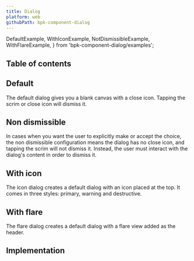 ```yaml
---
title: Dialog
platform: web
githubPath: bpk-component-dialog
---
```




  DefaultExample,
  WithIconExample,
  NotDismissibleExample,
  WithFlareExample,
} from 'bpk-component-dialog/examples';

## Table of contents

## Default

The default dialog gives you a blank canvas with a close icon. Tapping the scrim or close icon will dismiss it.

<PresentationBlock>
  <DefaultExample />
</PresentationBlock>

## Non dismissible

In cases when you want the user to explicitly make or accept the choice, the non dismissible configuration means the dialog has no close icon, and tapping the scrim will not dismiss it. Instead, the user must interact with the dialog&apos;s content in order to dismiss it.

<PresentationBlock>
  <NotDismissibleExample />
</PresentationBlock>

## With icon

The icon dialog creates a default dialog with an icon placed at the top. It comes in three styles: primary, warning and destructive.

<PresentationBlock>
  <WithIconExample />
</PresentationBlock>

## With flare

The flare dialog creates a default dialog with a flare view added as the header.

<PresentationBlock>
  <WithFlareExample />
</PresentationBlock>

## Implementation

<Readme />
